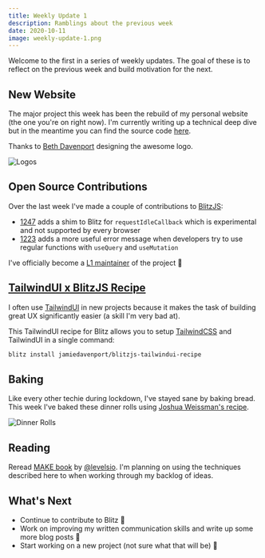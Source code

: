 ```yaml
---
title: Weekly Update 1
description: Ramblings about the previous week
date: 2020-10-11
image: weekly-update-1.png
---
```


Welcome to the first in a series of weekly updates. The goal of these is to reflect on the previous week and build motivation for the next.

## New Website

The major project this week has been the rebuild of my personal website (the one you're on right now). I'm currently writing up a technical deep dive but in the meantime you can find the source code [here](https://github.com/jamiedavenport/jamiedavenport.dev).

Thanks to [Beth Davenport](https://bethdavenport.design) designing the awesome logo.

![Logos](/images/logos.png)

## Open Source Contributions

Over the last week I've made a couple of contributions to [BlitzJS](https://blitzjs.com/):

- [1247](https://github.com/blitz-js/blitz/pull/1247) adds a shim to Blitz for `requestIdleCallback` which is experimental and not supported by every browser
- [1223](https://github.com/blitz-js/blitz/pull/1223) adds a more useful error message when developers try to use regular functions with `useQuery` and `useMutation`

I've officially become a [L1 maintainer](https://github.com/blitz-js/blitz#maintainers-level-1-) of the project 🎉

## [TailwindUI x BlitzJS Recipe](https://github.com/jamiedavenport/blitzjs-tailwindui-recipe)

I often use [TailwindUI](https://tailwindui.com/) in new projects because it makes the task of building great UX significantly easier (a skill I'm very bad at).

This TailwindUI recipe for Blitz allows you to setup [TailwindCSS](https://tailwindcss.com/) and TailwindUI in a single command:

```bash
blitz install jamiedavenport/blitzjs-tailwindui-recipe
```

## Baking

Like every other techie during lockdown, I've stayed sane by baking bread. This week I've baked these dinner rolls using [Joshua Weissman's recipe](https://www.youtube.com/watch?v=M9le93pztbU&t=387s).

![Dinner Rolls](/images/dinner-rolls.png)

## Reading

Reread [MAKE book](https://makebook.io/) by [@levelsio](https://twitter.com/levelsio). I'm planning on using the techniques described here to when working through my backlog of ideas.

## What's Next

- Continue to contribute to Blitz 🚀
- Work on improving my written communication skills and write up some more blog posts 📝
- Start working on a new project (not sure what that will be) 💼
